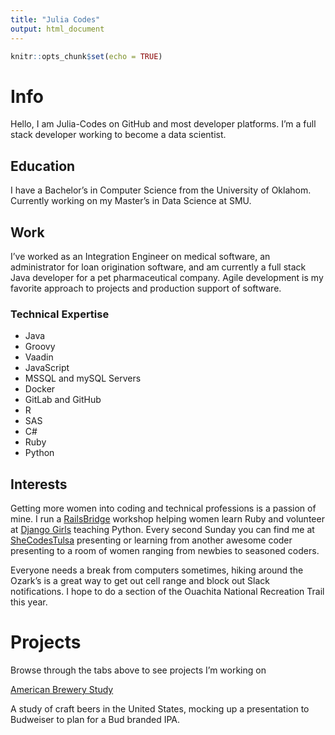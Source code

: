 ```yaml
---
title: "Julia Codes"
output: html_document
---
```


```r
knitr::opts_chunk$set(echo = TRUE)
```

# Info

Hello, I am Julia-Codes on GitHub and most developer platforms. I'm a full stack developer working to become a data scientist.

## Education
I have a Bachelor's in Computer Science from the University of Oklahom. Currently working on my Master's in Data Science at SMU. 

## Work
I've worked as an Integration Engineer on medical software, an administrator for loan origination software, and am currently a full stack Java developer for a pet pharmaceutical company. Agile development is my favorite approach to projects and production support of software. 

### Technical Expertise
 - Java
 - Groovy
 - Vaadin
 - JavaScript
 - MSSQL and mySQL Servers
 - Docker
 - GitLab and GitHub
 - R
 - SAS
 - C#
 - Ruby
 - Python

## Interests

Getting more women into coding and technical professions is a passion of mine. I run a [RailsBridge]('http://railsbridgetulsa.org') workshop helping women learn Ruby and volunteer at [Django Girls]('https://djangogirls.org/tulsa/') teaching Python. Every second Sunday you can find me at [SheCodesTulsa]('https://www.shecodestulsa.org') presenting or learning from another awesome coder presenting to a room of women ranging from newbies to seasoned coders.

Everyone needs a break from computers sometimes, hiking around the Ozark's is a great way to get out cell range and block out Slack notifications. I hope to do a section of the Ouachita National Recreation Trail this year. 

# Projects

Browse through the tabs above to see projects I'm working on

[American Brewery Study]('AmericanBreweryStudy.html')

A study of craft beers in the United States, mocking up a presentation to Budweiser to plan for a Bud branded IPA.